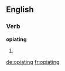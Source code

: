 ==English==

===Verb===
'''opiating'''

# {{present participle of|opiate}}

[[de:opiating]]
[[fr:opiating]]